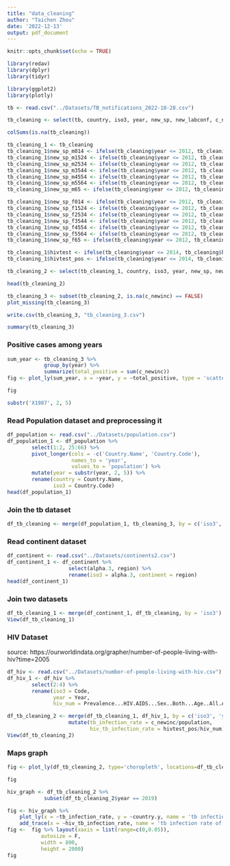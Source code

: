 ```yaml
---
title: "data_cleaning"
author: "Taichen Zhou"
date: '2022-12-13'
output: pdf_document
---
```


```r
knitr::opts_chunk$set(echo = TRUE)
```

```r
library(redav)
library(dplyr)
library(tidyr)

library(ggplot2)
library(plotly)
```

```r
tb <- read.csv("../Datasets/TB_notifications_2022-10-28.csv")
```
```r
tb_cleaning <- select(tb, country, iso3, year, new_sp, new_labconf, c_newinc, newrel_hivtest, newrel_hivpos, hivtest, hivtest_pos, new_sp_m014, new_sp_m1524, new_sp_m2534, new_sp_m3544, new_sp_m4554, new_sp_m5564, new_sp_m65, newrel_m014, newrel_m1524, newrel_m2534, newrel_m3544, newrel_m4554, newrel_m5564, newrel_m65, new_sp_f014, new_sp_f1524, new_sp_f2534, new_sp_f3544, new_sp_f4554, new_sp_f5564, new_sp_f65, newrel_f014, newrel_f1524, newrel_f2534, newrel_f3544, newrel_f4554, newrel_f5564, newrel_f65)
```

```r
colSums(is.na(tb_cleaning))
```

```r
tb_cleaning_1 <- tb_cleaning
tb_cleaning_1$new_sp_m014 <- ifelse(tb_cleaning$year <= 2012, tb_cleaning$new_sp_m014, tb_cleaning$newrel_m014)
tb_cleaning_1$new_sp_m1524 <- ifelse(tb_cleaning$year <= 2012, tb_cleaning$new_sp_m1524, tb_cleaning$newrel_m1524)
tb_cleaning_1$new_sp_m2534 <- ifelse(tb_cleaning$year <= 2012, tb_cleaning$new_sp_m2534, tb_cleaning$newrel_m2534)
tb_cleaning_1$new_sp_m3544 <- ifelse(tb_cleaning$year <= 2012, tb_cleaning$new_sp_m3544, tb_cleaning$newrel_m3544)
tb_cleaning_1$new_sp_m4554 <- ifelse(tb_cleaning$year <= 2012, tb_cleaning$new_sp_m4554, tb_cleaning$newrel_m4554)
tb_cleaning_1$new_sp_m5564 <- ifelse(tb_cleaning$year <= 2012, tb_cleaning$new_sp_m5564, tb_cleaning$newrel_m5564)
tb_cleaning_1$new_sp_m65 <- ifelse(tb_cleaning$year <= 2012, tb_cleaning$new_sp_m65, tb_cleaning$newrel_m65)

tb_cleaning_1$new_sp_f014 <- ifelse(tb_cleaning$year <= 2012, tb_cleaning$new_sp_f014, tb_cleaning$newrel_f014)
tb_cleaning_1$new_sp_f1524 <- ifelse(tb_cleaning$year <= 2012, tb_cleaning$new_sp_f1524, tb_cleaning$newrel_f1524)
tb_cleaning_1$new_sp_f2534 <- ifelse(tb_cleaning$year <= 2012, tb_cleaning$new_sp_f2534, tb_cleaning$newrel_m2534)
tb_cleaning_1$new_sp_f3544 <- ifelse(tb_cleaning$year <= 2012, tb_cleaning$new_sp_f3544, tb_cleaning$newrel_m3544)
tb_cleaning_1$new_sp_f4554 <- ifelse(tb_cleaning$year <= 2012, tb_cleaning$new_sp_f4554, tb_cleaning$newrel_f4554)
tb_cleaning_1$new_sp_f5564 <- ifelse(tb_cleaning$year <= 2012, tb_cleaning$new_sp_f5564, tb_cleaning$newrel_f5564)
tb_cleaning_1$new_sp_f65 <- ifelse(tb_cleaning$year <= 2012, tb_cleaning$new_sp_f65, tb_cleaning$newrel_f65)

tb_cleaning_1$hivtest <- ifelse(tb_cleaning$year <= 2014, tb_cleaning$hivtest, tb_cleaning$newrel_hivtest)
tb_cleaning_1$hivtest_pos <- ifelse(tb_cleaning$year <= 2014, tb_cleaning$hivtest_pos, tb_cleaning$newrel_hivpos)
```

```r
tb_cleaning_2 <- select(tb_cleaning_1, country, iso3, year, new_sp, new_labconf, c_newinc, hivtest, hivtest_pos, new_sp_m014, new_sp_m1524, new_sp_m2534, new_sp_m3544, new_sp_m4554, new_sp_m5564, new_sp_m65, new_sp_f014, new_sp_f1524, new_sp_f2534, new_sp_f3544, new_sp_f4554, new_sp_f5564, new_sp_f65)
```

```r
head(tb_cleaning_2)
```

```r
tb_cleaning_3 <- subset(tb_cleaning_2, is.na(c_newinc) == FALSE)
plot_missing(tb_cleaning_3)
```
```r
write.csv(tb_cleaning_3, "tb_cleaning_3.csv")
```

```r
summary(tb_cleaning_3)
```


### Positive cases among years
```r
sum_year <- tb_cleaning_3 %>%
            group_by(year) %>%
            summarize(total_positive = sum(c_newinc))
fig <- plot_ly(sum_year, x = ~year, y = ~total_positive, type = 'scatter', mode = 'lines+markers')

fig
```

```r
substr('X1987', 2, 5)
```

### Read Population dataset and preprocessing it
```r
df_population <- read.csv("../Datasets/population.csv")
df_population_1 <- df_population %>% 
        select(1:2, 25:66) %>% 
        pivot_longer(cols = -c('Country.Name', 'Country.Code'),
                     names_to = 'year',
                     values_to = 'population') %>%
        mutate(year = substr(year, 2, 5)) %>%
        rename(country = Country.Name, 
               iso3 = Country.Code)
head(df_population_1)
```
### Join the tb dataset
```r
df_tb_cleaning <- merge(df_population_1, tb_cleaning_3, by = c('iso3', 'year'))
```
### Read continent dataset
```r
df_continent <- read.csv("../Datasets/continents2.csv")
df_continent_1 <- df_continent %>%
                    select(alpha.3, region) %>%
                    rename(iso3 = alpha.3, continent = region)
head(df_continent_1)
```
### Join two datasets
```r
df_tb_cleaning_1 <- merge(df_continent_1, df_tb_cleaning, by = 'iso3')
View(df_tb_cleaning_1)
```

### HIV Dataset
source: https://ourworldindata.org/grapher/number-of-people-living-with-hiv?time=2005
```r
df_hiv <- read.csv("../Datasets/number-of-people-living-with-hiv.csv")
df_hiv_1 <- df_hiv %>% 
        select(2:4) %>%
        rename(iso3 = Code,
               year = Year,
               hiv_num = Prevalence...HIV.AIDS...Sex..Both...Age..All.Ages..Number.)

df_tb_cleaning_2 <- merge(df_tb_cleaning_1, df_hiv_1, by = c('iso3', 'year')) %>%
                    mutate(tb_infection_rate = c_newinc/population,
                           hiv_tb_infection_rate = hivtest_pos/hiv_num)
View(df_tb_cleaning_2)
```

### Maps graph
```r

fig <- plot_ly(df_tb_cleaning_2, type='choropleth', locations=df_tb_cleaning_2$iso3, z=df_tb_cleaning_2$tb_infection_rate, frame = ~year, text=df_tb_cleaning_2$country.x, colorscale="magma")

fig
```

```r
hiv_graph <- df_tb_cleaning_2 %>%
            subset(df_tb_cleaning_2$year == 2019)
```

```r

fig <- hiv_graph %>%
    plot_ly(x = ~tb_infection_rate, y = ~country.y, name = 'tb infection rate', type = 'scatter', mode = 'markers') %>% 
    add_trace(x = ~hiv_tb_infection_rate, name = 'tb infection rate of HIV patients', mode = 'markers')
fig <-  fig %>% layout(xaxis = list(range=c(0,0.05)), 
           autosize = F,
           width = 800,
           height = 2000)
fig
```

